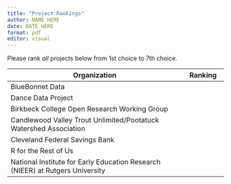 ```yaml
---
title: "Project Rankings"
author: NAME HERE
date: DATE HERE
format: pdf
editor: visual
---
```


Please rank *all* projects below from 1st choice to 7th choice.

| Organization                                                                  | Ranking |
|----------------------------------------------------------|--------------|
| BlueBonnet Data                                                               |         |
| Dance Data Project                                                            |         |
| Birkbeck College Open Research Working Group                                  |         |
| Candlewood Valley Trout Unlimited/Pootatuck Watershed Association             |         |
| Cleveland Federal Savings Bank                                                |         |
| R for the Rest of Us                                                          |         |
| National Institute for Early Education Research (NIEER) at Rutgers University |         |

